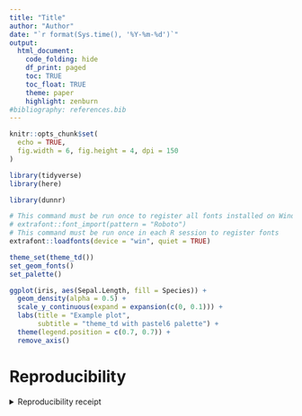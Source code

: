 ```yaml
---
title: "Title"
author: "Author"
date: "`r format(Sys.time(), '%Y-%m-%d')`"
output:
  html_document:
    code_folding: hide
    df_print: paged
    toc: TRUE
    toc_float: TRUE
    theme: paper
    highlight: zenburn
#bibliography: references.bib
---
```

<style>
body .main-container {
  max-width: 1500px !important;
}
</style>

```r
knitr::opts_chunk$set(
  echo = TRUE,
  fig.width = 6, fig.height = 4, dpi = 150
)
```

```r
library(tidyverse)
library(here)
```

```r
library(dunnr)

# This command must be run once to register all fonts installed on Windows
# extrafont::font_import(pattern = "Roboto")
# This command must be run once in each R session to register fonts
extrafont::loadfonts(device = "win", quiet = TRUE)

theme_set(theme_td())
set_geom_fonts()
set_palette()
```


```r
ggplot(iris, aes(Sepal.Length, fill = Species)) +
  geom_density(alpha = 0.5) +
  scale_y_continuous(expand = expansion(c(0, 0.1))) +
  labs(title = "Example plot",
       subtitle = "theme_td with pastel6 palette") +
  theme(legend.position = c(0.7, 0.7)) +
  remove_axis()
```

# Reproducibility

<details><summary>Reproducibility receipt</summary>

```r
Sys.time()
```

```r
if ("git2r" %in% installed.packages()) {
  if (git2r::in_repository()) {
    git2r::repository()
  }
}
```

```r
sessioninfo::session_info()
```

</details>

<!-- # References -->
